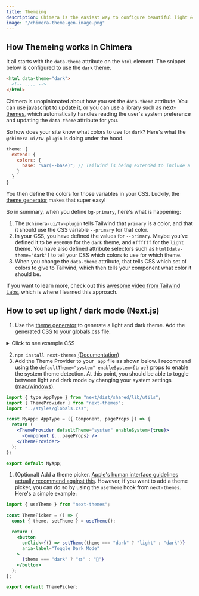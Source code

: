 ```yaml
---
title: Themeing
description: Chimera is the easiest way to configure beautiful light & dark modes or multi-theme support in Tailwind!
image: "/chimera-theme-gen-image.png"
---
```


## How Themeing works in Chimera

It all starts with the `data-theme` attribute on the `html` element. The snippet below is configured to use the `dark` theme.

```html
<html data-theme="dark">
  <!-- .... -->
</html>
```

Chimera is unopinionated about how you set the `data-theme` attribute. You can use [javascript to update it](https://www.w3schools.com/jsref/met_element_setattribute.asp), or you can use a library such as [next-themes](https://github.com/pacocoursey/next-themes), which automatically handles reading the user's system preference and updating the `data-theme` attribute for you.

So how does your site know what colors to use for `dark`? Here's what the `@chimera-ui/tw-plugin` is doing under the hood.

```js
theme: {
  extend: {
    colors: {
      base: "var(--base)"; // Tailwind is being extended to include a `base` color, which is set to the CSS variable `--base`. '--base' has to be defined in your CSS.
    }
  }
}
```

You then define the colors for those variables in your CSS. Luckily, the [theme generator](/docs/theme) makes that super easy!

So in summary, when you define `bg-primary`, here's what is happening:

1. The `@chimera-ui/tw-plugin` tells Tailwind that `primary` is a color, and that it should use the CSS variable `--primary` for that color.
2. In your CSS, you have defined the values for `--primary`. Maybe you've defined it to be `#000000` for the `dark` theme, and `#ffffff` for the `light` theme. You have also defined attribute selectors such as `html[data-theme="dark"]` to tell your CSS which colors to use for which theme.
3. When you change the `data-theme` attribute, that tells CSS which set of colors to give to Tailwind, which then tells your component what color it should be.

If you want to learn more, check out this [awesome video from Tailwind Labs](https://www.youtube.com/watch?v=MAtaT8BZEAo&t=1113s&ab_channel=TailwindLabs), which is where I learned this approach.

## How to set up light / dark mode (Next.js)

1. Use the [theme generator](/docs/theme) to generate a light and dark theme. Add the generated CSS to your globals.css file.

<details>
  <summary>Click to see example CSS</summary>

```css
/* globals.css */
@tailwind base;
@tailwind components;
@tailwind utilities;
/* :root will be your default theme */
@layer base {
  :root {
    --base: hsl(0, 0%, 97%);
    --base-focus: hsl(0, 0%, 81%);
    --base-2: hsl(0, 0%, 93%);
    --base-2-focus: hsl(0, 0%, 89%);
    --base-content: hsl(0, 0%, 9%);
    --base-content-2: hsl(0, 0%, 20%);
    --base-content-3: hsl(0, 0%, 42%);
    --overlay: hsl(0, 0%, 90%);
    --overlay-focus: hsl(0, 0%, 72%);
    --overlay-2: hsl(0, 0%, 83%);
    --overlay-2-focus: hsl(0, 0%, 72%);
    --overlay-content: hsl(0, 0%, 9%);
    --overlay-content-2: hsl(0, 0%, 20%);
    --overlay-content-3: hsl(0, 0%, 31%);
    --line: hsl(0, 0%, 88.2%);
    --line-focus: hsl(0, 0%, 73.2%);
    --input: hsl(0, 0%, 100%);
    --input-focus: hsl(0, 0%, 100%);
    --input-content: hsl(0, 0%, 15%);
    --input-content-2: hsl(0, 0%, 37%);
    --primary: hsl(293, 83%, 47%);
    --primary-focus: hsl(126, 100%, 40.5%);
    --primary-subtle: hsl(126, 100%, 73.5%);
    --primary-content: hsl(126, 100%, 0%);
    --primary-subtle-content: hsl(126, 100%, 0%);
    --secondary: hsl(60, 97%, 50%);
    --secondary-focus: hsl(60, 97%, 44.5%);
    --secondary-subtle: hsl(60, 97%, 77.5%);
    --secondary-subtle-content: hsl(60, 97%, 0%);
    --secondary-content: hsl(60, 97%, 0%);
    --info: hsl(212, 50%, 40%);
    --info-focus: hsl(212, 50%, 34.5%);
    --info-subtle: hsl(212, 50%, 67.5%);
    --info-subtle-content: hsl(212, 50%, 0%);
    --info-content: hsl(212, 50%, 100%);
    --danger: hsl(0, 75%, 42%);
    --danger-focus: hsl(0, 75%, 36.5%);
    --danger-subtle: hsl(0, 75%, 69.5%);
    --danger-subtle-content: hsl(0, 75%, 0%);
    --danger-content: hsl(0, 75%, 100%);
    --success: hsl(159, 61%, 41%);
    --success-focus: hsl(159, 61%, 35.5%);
    --success-subtle: hsl(159, 61%, 16%);
    --success-subtle-content: hsl(159, 61%, 100%);
    --success-content: hsl(159, 61%, 0%);
    --warning: hsl(49, 95%, 53%);
    --warning-focus: hsl(49, 95%, 47.5%);
    --warning-subtle: hsl(49, 95%, 28%);
    --warning-subtle-content: hsl(49, 95%, 100%);
    --warning-content: hsl(49, 95%, 0%);
  }

  [data-theme="dark"] {
    --base: hsl(120, 2%, 10%);
    --base-focus: hsl(120, 2%, 27.6%);
    --base-2: hsl(120, 2%, 14.4%);
    --base-2-focus: hsl(120, 2%, 18.8%);
    --base-content: hsl(120, 2%, 100%);
    --base-content-2: hsl(120, 2%, 90%);
    --base-content-3: hsl(120, 2%, 70%);
    --overlay: hsl(120, 2%, 17.7%);
    --overlay-focus: hsl(120, 2%, 37.5%);
    --overlay-2: hsl(120, 2%, 25.4%);
    --overlay-2-focus: hsl(120, 2%, 37.5%);
    --overlay-content: hsl(120, 2%, 100%);
    --overlay-content-2: hsl(120, 2%, 90%);
    --overlay-content-3: hsl(120, 2%, 80%);
    --line: hsl(120, 2%, 1.2%);
    --line-focus: hsl(120, 2%, 17.7%);
    --input: hsl(120, 2%, 13.3%);
    --input-focus: hsl(120, 2%, 13.3%);
    --input-content: hsl(120, 2%, 100%);
    --input-content-2: hsl(120, 2%, 80%);
    --primary: hsl(126, 100%, 46%);
    --primary-focus: hsl(126, 100%, 40.5%);
    --primary-subtle: hsl(126, 100%, 73.5%);
    --primary-content: hsl(126, 100%, 0%);
    --primary-subtle-content: hsl(126, 100%, 0%);
    --secondary: hsl(60, 97%, 50%);
    --secondary-focus: hsl(60, 97%, 44.5%);
    --secondary-subtle: hsl(60, 97%, 77.5%);
    --secondary-subtle-content: hsl(60, 97%, 0%);
    --secondary-content: hsl(60, 97%, 0%);
    --info: hsl(212, 50%, 40%);
    --info-focus: hsl(212, 50%, 34.5%);
    --info-subtle: hsl(212, 50%, 67.5%);
    --info-subtle-content: hsl(212, 50%, 0%);
    --info-content: hsl(212, 50%, 100%);
    --danger: hsl(0, 75%, 42%);
    --danger-focus: hsl(0, 75%, 36.5%);
    --danger-subtle: hsl(0, 75%, 69.5%);
    --danger-subtle-content: hsl(0, 75%, 0%);
    --danger-content: hsl(0, 75%, 100%);
    --success: hsl(159, 61%, 41%);
    --success-focus: hsl(159, 61%, 35.5%);
    --success-subtle: hsl(159, 61%, 16%);
    --success-subtle-content: hsl(159, 61%, 100%);
    --success-content: hsl(159, 61%, 0%);
    --warning: hsl(49, 95%, 53%);
    --warning-focus: hsl(49, 95%, 47.5%);
    --warning-subtle: hsl(49, 95%, 28%);
    --warning-subtle-content: hsl(49, 95%, 100%);
    --warning-content: hsl(49, 95%, 0%);
  }
}
```

</details>

2. `npm install next-themes` [(Documentation)](https://github.com/pacocoursey/next-themes)
3. Add the Theme Provider to your `_app` file as shown below. I recommend using the `defaultTheme="system" enableSystem={true}` props to enable the system theme detection. At this point, you should be able to toggle between light and dark mode by changing your system settings ([mac](https://support.apple.com/guide/mac-help/use-a-light-or-dark-appearance-mchl52e1c2d2/mac)/[windows](https://support.microsoft.com/en-us/windows/change-colors-in-windows-d26ef4d6-819a-581c-1581-493cfcc005fe)).

```jsx
import { type AppType } from "next/dist/shared/lib/utils";
import { ThemeProvider } from "next-themes";
import "../styles/globals.css";

const MyApp: AppType = ({ Component, pageProps }) => {
  return (
    <ThemeProvider defaultTheme="system" enableSystem={true}>
      <Component {...pageProps} />
    </ThemeProvider>
  );
};

export default MyApp;
```

1. (Optional) Add a theme picker. [Apple's human interface guidelines actually recommend against this](https://developer.apple.com/design/human-interface-guidelines/foundations/dark-mode/). However, if you want to add a theme picker, you can do so by using the `useTheme` hook from `next-themes`. Here's a simple example:

```jsx
import { useTheme } from "next-themes";

const ThemePicker = () => {
  const { theme, setTheme } = useTheme();

  return (
    <button
      onClick={() => setTheme(theme === "dark" ? "light" : "dark")}
      aria-label="Toggle Dark Mode"
    >
      {theme === "dark" ? "🌞" : "🌙"}
    </button>
  );
};

export default ThemePicker;
```
